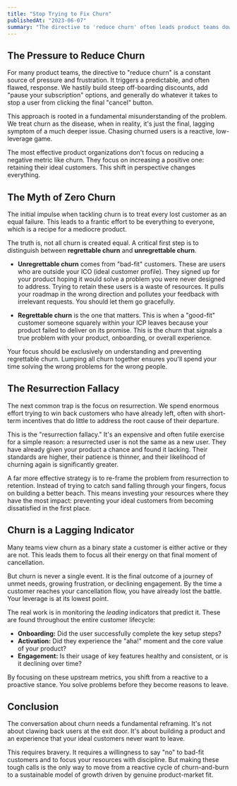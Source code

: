 ```yaml
---
title: "Stop Trying to Fix Churn"
publishedAt: "2023-06-07"
summary: "The directive to 'reduce churn' often leads product teams down a path of discounts and desperation. The truth is, churn is a symptom, not the disease. The real work lies in retaining the right customers."
---
```


## The Pressure to Reduce Churn

For many product teams, the directive to "reduce churn" is a constant source of pressure and frustration. It triggers a predictable, and often flawed, response. We hastily build steep off-boarding discounts, add "pause your subscription" options, and generally do whatever it takes to stop a user from clicking the final "cancel" button.

This approach is rooted in a fundamental misunderstanding of the problem. We treat churn as the disease, when in reality, it's just the final, lagging symptom of a much deeper issue. Chasing churned users is a reactive, low-leverage game.

The most effective product organizations don't focus on reducing a negative metric like churn. They focus on increasing a positive one: retaining their ideal customers. This shift in perspective changes everything.

## The Myth of Zero Churn

The initial impulse when tackling churn is to treat every lost customer as an equal failure. This leads to a frantic effort to be everything to everyone, which is a recipe for a mediocre product.

The truth is, not all churn is created equal. A critical first step is to distinguish between **regrettable churn** and **unregrettable churn**.

- **Unregrettable churn** comes from "bad-fit" customers. These are users who are outside your ICO (ideal customer profile). They signed up for your product hoping it would solve a problem you were never designed to address. Trying to retain these users is a waste of resources. It pulls your roadmap in the wrong direction and pollutes your feedback with irrelevant requests. You should let them go gracefully.

- **Regrettable churn** is the one that matters. This is when a "good-fit" customer someone squarely within your ICP leaves because your product failed to deliver on its promise. This is the churn that signals a true problem with your product, onboarding, or overall experience.

Your focus should be exclusively on understanding and preventing regrettable churn. Lumping all churn together ensures you'll spend your time solving the wrong problems for the wrong people.

## The Resurrection Fallacy

The next common trap is the focus on resurrection. We spend enormous effort trying to win back customers who have already left, often with short-term incentives that do little to address the root cause of their departure.

This is the "resurrection fallacy." It's an expensive and often futile exercise for a simple reason: a resurrected user is not the same as a new user. They have already given your product a chance and found it lacking. Their standards are higher, their patience is thinner, and their likelihood of churning again is significantly greater.

A far more effective strategy is to re-frame the problem from resurrection to retention. Instead of trying to catch sand falling through your fingers, focus on building a better beach. This means investing your resources where they have the most impact: preventing your ideal customers from becoming dissatisfied in the first place.

## Churn is a Lagging Indicator

Many teams view churn as a binary state a customer is either active or they are not. This leads them to focus all their energy on that final moment of cancellation.

But churn is never a single event. It is the final outcome of a journey of unmet needs, growing frustration, or declining engagement. By the time a customer reaches your cancellation flow, you have already lost the battle. Your leverage is at its lowest point.

The real work is in monitoring the *leading* indicators that predict it. These are found throughout the entire customer lifecycle:

- **Onboarding:** Did the user successfully complete the key setup steps?
- **Activation:** Did they experience the "aha!" moment and the core value of your product?
- **Engagement:** Is their usage of key features healthy and consistent, or is it declining over time?

By focusing on these upstream metrics, you shift from a reactive to a proactive stance. You solve problems before they become reasons to leave.

## Conclusion

The conversation about churn needs a fundamental reframing. It's not about clawing back users at the exit door. It's about building a product and an experience that your ideal customers never want to leave.

This requires bravery. It requires a willingness to say "no" to bad-fit customers and to focus your resources with discipline. But making these tough calls is the only way to move from a reactive cycle of churn-and-burn to a sustainable model of growth driven by genuine product-market fit.
